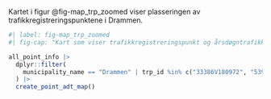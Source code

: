 Kartet i figur @fig-map_trp_zoomed viser plasseringen av trafikkregistreringspunktene i Drammen. 

```r
#| label: fig-map_trp_zoomed
#| fig-cap: "Kart som viser trafikkregistreringspunkt og årsdøgntrafikk i Drammen."

all_point_info |>
  dplyr::filter(
    municipality_name == "Drammen" | trp_id %in% c("33386V180972", "53984V181332")
  ) |> 
  create_point_adt_map()
```
